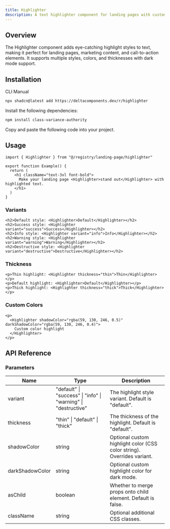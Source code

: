 ```yaml
---
title: Highlighter
description: A text highlighter component for landing pages with customizable highlight colors.
---
```


<ComponentPreview name="highlighter-demo" />

## Overview

The Highlighter component adds eye-catching highlight styles to text, making it perfect for landing pages, marketing content, and call-to-action elements. It supports multiple styles, colors, and thicknesses with dark mode support.

## Installation

<Tabs defaultValue="cli">

<TabsList>
  <TabsTrigger value="cli">CLI</TabsTrigger>
  <TabsTrigger value="manual">Manual</TabsTrigger>
</TabsList>

<TabsContent value="cli">

```bash
npx shadcn@latest add https://deltacomponents.dev/r/highlighter
```

</TabsContent>

<TabsContent value="manual">

<Steps>

<Step>Install the following dependencies:</Step>

```bash
npm install class-variance-authority
```

<Step>Copy and paste the following code into your project.</Step>

<ComponentSource name="highlighter" />

</Steps>

</TabsContent>

</Tabs>

## Usage

```tsx
import { Highlighter } from "@/registry/landing-page/highlighter"

export function Example() {
  return (
    <h1 className="text-3xl font-bold">
      Make your landing page <Highlighter>stand out</Highlighter> with highlighted text.
    </h1>
  )
}
```

### Variants

```tsx
<h2>Default style: <Highlighter>Default</Highlighter></h2>
<h2>Success style: <Highlighter variant="success">Success</Highlighter></h2>
<h2>Info style: <Highlighter variant="info">Info</Highlighter></h2>
<h2>Warning style: <Highlighter variant="warning">Warning</Highlighter></h2>
<h2>Destructive style: <Highlighter variant="destructive">Destructive</Highlighter></h2>
```

### Thickness

```tsx
<p>Thin highlight: <Highlighter thickness="thin">Thin</Highlighter></p>
<p>Default highlight: <Highlighter>Default</Highlighter></p>
<p>Thick highlight: <Highlighter thickness="thick">Thick</Highlighter></p>
```

### Custom Colors

```tsx
<p>
  <Highlighter shadowColor="rgba(59, 130, 246, 0.5)" darkShadowColor="rgba(59, 130, 246, 0.4)">
    Custom color highlight
  </Highlighter>
</p>
```

## API Reference

### Parameters

| Name | Type | Description |
| ---- | ---- | ----------- |
| variant | "default" \| "success" \| "info" \| "warning" \| "destructive" | The highlight style variant. Default is "default". |
| thickness | "thin" \| "default" \| "thick" | The thickness of the highlight. Default is "default". |
| shadowColor | string | Optional custom highlight color (CSS color string). Overrides variant. |
| darkShadowColor | string | Optional custom highlight color for dark mode. |
| asChild | boolean | Whether to merge props onto child element. Default is false. |
| className | string | Optional additional CSS classes. |
